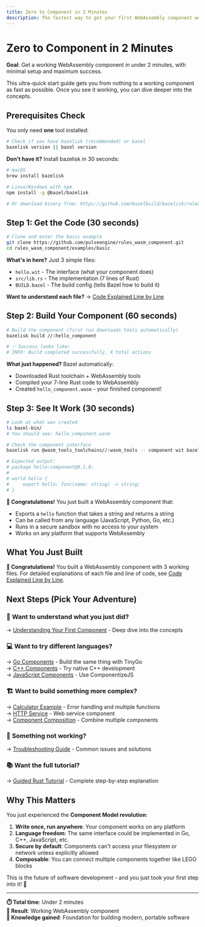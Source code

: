 ```yaml
---
title: Zero to Component in 2 Minutes
description: The fastest way to get your first WebAssembly component working
---
```


# Zero to Component in 2 Minutes

**Goal**: Get a working WebAssembly component in under 2 minutes, with minimal setup and maximum success.

This ultra-quick start guide gets you from nothing to a working component as fast as possible. Once you see it working, you can dive deeper into the concepts.

## Prerequisites Check

You only need **one** tool installed:

```bash
# Check if you have bazelisk (recommended) or bazel
bazelisk version || bazel version
```

**Don't have it?** Install bazelisk in 30 seconds:
```bash
# macOS
brew install bazelisk

# Linux/Windows with npm
npm install -g @bazel/bazelisk

# Or download binary from: https://github.com/bazelbuild/bazelisk/releases
```

## Step 1: Get the Code (30 seconds)

```bash
# Clone and enter the basic example
git clone https://github.com/pulseengine/rules_wasm_component.git
cd rules_wasm_component/examples/basic
```

**What's in here?** Just 3 simple files:
- `hello.wit` - The interface (what your component does)
- `src/lib.rs` - The implementation (7 lines of Rust)  
- `BUILD.bazel` - The build config (tells Bazel how to build it)

**Want to understand each file?** → [Code Explained Line by Line](/tutorials/code-explained/)

## Step 2: Build Your Component (60 seconds)

```bash
# Build the component (first run downloads tools automatically)
bazelisk build //:hello_component

# ✅ Success looks like:
# INFO: Build completed successfully, X total actions
```

**What just happened?** Bazel automatically:
- Downloaded Rust toolchain + WebAssembly tools
- Compiled your 7-line Rust code to WebAssembly
- Created `hello_component.wasm` - your finished component!

## Step 3: See It Work (30 seconds)

```bash
# Look at what was created
ls bazel-bin/
# You should see: hello_component.wasm

# Check the component interface
bazelisk run @wasm_tools_toolchains//:wasm_tools -- component wit bazel-bin/hello_component.wasm

# Expected output:
# package hello:component@0.1.0;
# 
# world hello {
#     export hello: func(name: string) -> string;
# }
```

**🎉 Congratulations!** You just built a WebAssembly component that:
- Exports a `hello` function that takes a string and returns a string
- Can be called from any language (JavaScript, Python, Go, etc.)
- Runs in a secure sandbox with no access to your system
- Works on any platform that supports WebAssembly

## What You Just Built

**🎉 Congratulations!** You built a WebAssembly component with 3 working files. For detailed explanations of each file and line of code, see [Code Explained Line by Line](/tutorials/code-explained/).

## Next Steps (Pick Your Adventure)

### 🚀 **Want to understand what you just did?**
→ [Understanding Your First Component](/first-component/) - Deep dive into the concepts

### 💻 **Want to try different languages?**
→ [Go Components](/languages/go/) - Build the same thing with TinyGo  
→ [C++ Components](/languages/cpp/) - Try native C++ development  
→ [JavaScript Components](/languages/javascript/) - Use ComponentizeJS

### 🏗️ **Want to build something more complex?**
→ [Calculator Example](/examples/calculator/) - Error handling and multiple functions  
→ [HTTP Service](/examples/http-service/) - Web service component  
→ [Component Composition](/composition/wac/) - Combine multiple components

### 🐛 **Something not working?**
→ [Troubleshooting Guide](/troubleshooting/) - Common issues and solutions

### 📚 **Want the full tutorial?**
→ [Guided Rust Tutorial](/tutorials/rust-guided-walkthrough/) - Complete step-by-step explanation

## Why This Matters

You just experienced the **Component Model revolution**:

1. **Write once, run anywhere**: Your component works on any platform
2. **Language freedom**: The same interface could be implemented in Go, C++, JavaScript, etc.
3. **Secure by default**: Components can't access your filesystem or network unless explicitly allowed
4. **Composable**: You can connect multiple components together like LEGO blocks

This is the future of software development - and you just took your first step into it! 🎊

---

**⏱️ Total time**: Under 2 minutes  
**🎯 Result**: Working WebAssembly component  
**🧠 Knowledge gained**: Foundation for building modern, portable software